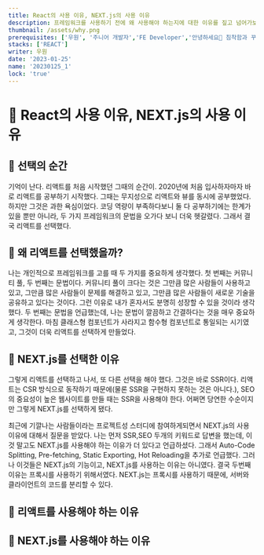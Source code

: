 ```yaml
---
title: React의 사용 이유, NEXT.js의 사용 이유
description: 프레임워크를 사용하기 전에 왜 사용해야 하는지에 대한 이유를 짚고 넘어가보자. 나는 왜 React를 사용하고, 왜 NEXT.js를 사용하고 있을까?
thumbnail: /assets/why.png
prerequisites: ['우원', '주니어 개발자','FE Developer','안녕하세요👏 침착함과 꾸준함이 매력인 주니어 개발자 우원입니다.']
stacks: ['REACT']
writer: 우원
date: '2023-01-25'
name: '20230125_1' 
lock: 'true'
---
```


# 🧐 React의 사용 이유, NEXT.js의 사용 이유

## 📌 선택의 순간

기억이 난다. 리액트를 처음 시작했던 그때의 순간이.
2020년에 처음 입사하자마자 바로 리액트를 공부하기 시작했다.
그때는 무지성으로 리액트와 뷰를 동시에 공부했었다.
하지만 그것은 과한 욕심이었다.
코딩 역량이 부족하다보니 둘 다 공부하기에는 한계가 있을 뿐만 아니라,
두 가지 프레임워크의 문법을 오가다 보니 더욱 헷갈렸다.
그래서 결국 리액트를 선택했다.

## 📌 왜 리액트를 선택했을까?

나는 개인적으로 프레임워크를 고를 때 두 가지를 중요하게 생각했다.
첫 번째는 커뮤니티 풀, 두 번째는 문법이다.
커뮤니티 풀이 크다는 것은 그만큼 많은 사람들이 사용하고 있고,
그만큼 많은 사람들이 문제를 해결하고 있고, 그만큼 많은 사람들이
새로운 기술을 공유하고 있다는 것이다.
그런 이유로 내가 혼자서도 분명히 성장할 수 있을 것이라 생각했다.
두 번째는 문법을 언급했는데, 나는 문법이 깔끔하고 간결하다는 것을
매우 중요하게 생각한다.
마침 클래스형 컴포넌트가 사라지고 함수형 컴포넌트로 통일되는 시기였고,
그것이 더욱 리액트를 선택하게 만들었다.

## 📌 NEXT.js를 선택한 이유

그렇게 리액트를 선택하고 나서, 또 다른 선택을 해야 했다.
그것은 바로 SSR이다.
리액트는 CSR 방식으로 동작하기 때문에(물론 SSR을 구현하지 못하는 것은 아니다.),
SEO의 중요성이 높은 웹사이트를 만들 때는 SSR을 사용해야 한다.
어쩌면 당연한 수순이지만 그렇게 NEXT.js를 선택하게 됐다.

최근에 기깔나는 사람들이라는 프로젝트성 스터디에 참여하게되면서
NEXT.js의 사용 이유에 대해서 질문을 받았다.
나는 먼저 SSR,SEO 두개의 키워드로 답변을 했는데,
이것 말고도 NEXT.js를 사용해야 하는 이유가 더 있다고 언급하셨다.
그래서 Auto-Code Splitting, Pre-fetching, Static Exporting, Hot Reloading을
추가로 언급했다. 그러나 이것들은 NEXT.js의 기능이고, NEXT.js를 사용하는 이유는 아니였다.
결국 두번째 이유는 프록시를 사용하기 위해서였다.
NEXT.js는 프록시를 사용하기 때문에, 서버와 클라이언트의 코드를 분리할 수 있다.


## 📌 리액트를 사용해야 하는 이유

## 📌 NEXT.js를 사용해야 하는 이유



